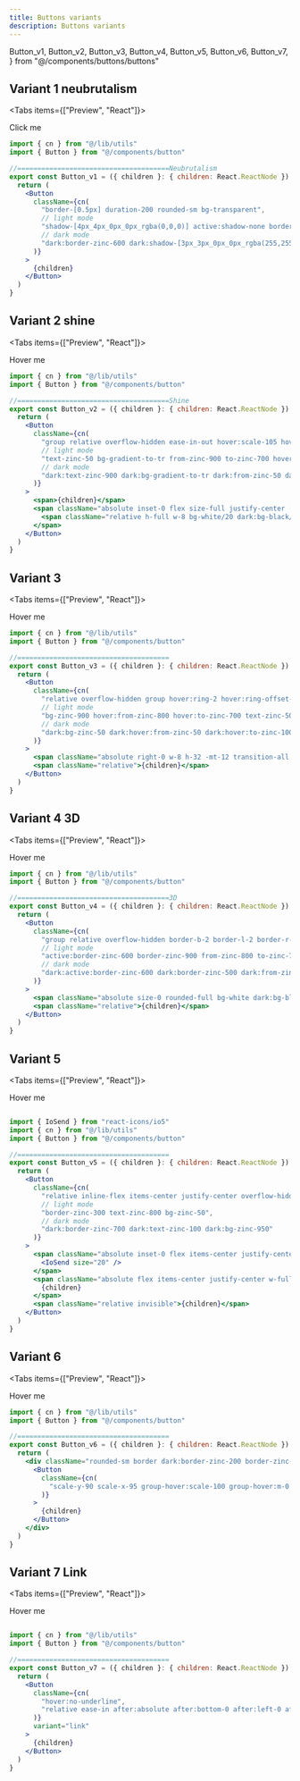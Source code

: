 ```yaml
---
title: Buttons variants
description: Buttons variants
---
```


  Button_v1,
  Button_v2,
  Button_v3,
  Button_v4,
  Button_v5,
  Button_v6,
  Button_v7,
} from "@/components/buttons/buttons"


## Variant 1 neubrutalism

<Tabs items={["Preview", "React"]}>
  <Tab value="Preview">
  <div className="flex-row-center pt-4">
    <Button_v1>Click me </Button_v1>
  </div>
  </Tab>
  <Tab value="React">

```jsx title="Example.tsx"
import { cn } from "@/lib/utils"
import { Button } from "@/components/button"

//======================================Neubrutalism
export const Button_v1 = ({ children }: { children: React.ReactNode }) => {
  return (
    <Button
      className={cn(
        "border-[0.5px] duration-200 rounded-sm bg-transparent",
        // light mode
        "shadow-[4px_4px_0px_0px_rgba(0,0,0)] active:shadow-none border-zinc-800 hover:bg-zinc-50 text-zinc-800",
        // dark mode
        "dark:border-zinc-600 dark:shadow-[3px_3px_0px_0px_rgba(255,255,255,0.7)] active:dark:shadow-none dark:text-zinc-50 dark:bg-zinc-950"
      )}
    >
      {children}
    </Button>
  )
}
```

</Tab>
</Tabs>

## Variant 2 shine

<Tabs items={["Preview", "React"]}>
  <Tab value="Preview">
  <div className="flex-row-center pt-4">
    <Button_v2>Hover me </Button_v2>
  </div>
  </Tab>
  <Tab value="React">

```jsx title="Example.tsx"
import { cn } from "@/lib/utils"
import { Button } from "@/components/button"

//======================================Shine
export const Button_v2 = ({ children }: { children: React.ReactNode }) => {
  return (
    <Button
      className={cn(
        "group relative overflow-hidden ease-in-out hover:scale-105 hover:shadow-lg",
        // light mode
        "text-zinc-50 bg-gradient-to-tr from-zinc-900 to-zinc-700 hover:shadow-zinc-500/30",
        // dark mode
        "dark:text-zinc-900 dark:bg-gradient-to-tr dark:from-zinc-50 dark:to-zinc-100 dark:hover:shadow-zinc-700/30"
      )}
    >
      <span>{children}</span>
      <span className="absolute inset-0 flex size-full justify-center [transform:skew(-14deg)_translateX(-100%)] group-hover:duration-1000 group-hover:[transform:skew(-14deg)_translateX(100%)]">
        <span className="relative h-full w-8 bg-white/20 dark:bg-black/10" />
      </span>
    </Button>
  )
}
```

</Tab>
</Tabs>

## Variant 3

<Tabs items={["Preview", "React"]}>
  <Tab value="Preview">
  <div className="flex-row-center pt-4">
    <Button_v3>Hover me </Button_v3>
  </div>
  </Tab>
  <Tab value="React">

```jsx title="Example.tsx"
import { cn } from "@/lib/utils"
import { Button } from "@/components/button"

//======================================
export const Button_v3 = ({ children }: { children: React.ReactNode }) => {
  return (
    <Button
      className={cn(
        "relative overflow-hidden group hover:ring-2 hover:ring-offset-2 ease-out hover:bg-gradient-to-r",
        // light mode
        "bg-zinc-900 hover:from-zinc-800 hover:to-zinc-700 text-zinc-50 hover:ring-zinc-900",
        // dark mode
        "dark:bg-zinc-50 dark:hover:from-zinc-50 dark:hover:to-zinc-100 dark:text-zinc-800 dark:hover:ring-white dark:ring-offset-black"
      )}
    >
      <span className="absolute right-0 w-8 h-32 -mt-12 transition-all duration-1000 transform translate-x-12 bg-white dark:bg-zinc-900 opacity-10 rotate-12 group-hover:-translate-x-40 ease"></span>
      <span className="relative">{children}</span>
    </Button>
  )
}
```

</Tab>
</Tabs>

## Variant 4 3D

<Tabs items={["Preview", "React"]}>
  <Tab value="Preview">
  <div className="flex-row-center pt-4">
    <Button_v4>Hover me </Button_v4>
  </div>
  </Tab>
  <Tab value="React">

```jsx title="Example.tsx"
import { cn } from "@/lib/utils"
import { Button } from "@/components/button"

//======================================3D
export const Button_v4 = ({ children }: { children: React.ReactNode }) => {
  return (
    <Button
      className={cn(
        "group relative overflow-hidden border-b-2 border-l-2 border-r-2 bg-gradient-to-tr shadow-lg duration-100 ease-in-out active:translate-y-0.5 active:shadow-none active:scale-100",
        // light mode
        "active:border-zinc-600 border-zinc-900 from-zinc-800 to-zinc-700 text-white",
        // dark mode
        "dark:active:border-zinc-600 dark:border-zinc-500 dark:from-zinc-50 dark:to-zinc-100 dark:text-zinc-800"
      )}
    >
      <span className="absolute size-0 rounded-full bg-white dark:bg-black opacity-10 transition-all duration-300 ease-out group-hover:h-32 group-hover:w-32"></span>
      <span className="relative">{children}</span>
    </Button>
  )
}
```

</Tab>
</Tabs>

## Variant 5

<Tabs items={["Preview", "React"]}>
  <Tab value="Preview">
  <div className="flex-row-center pt-4">
    <Button_v5>Hover me </Button_v5>
  </div>
  </Tab>
  <Tab value="React">

```jsx title="Example.tsx"

import { IoSend } from "react-icons/io5"
import { cn } from "@/lib/utils"
import { Button } from "@/components/button"

//======================================
export const Button_v5 = ({ children }: { children: React.ReactNode }) => {
  return (
    <Button
      className={cn(
        "relative inline-flex items-center justify-center overflow-hidden font-medium transition duration-300 ease-out border shadow group",
        // light mode
        "border-zinc-300 text-zinc-800 bg-zinc-50",
        // dark mode
        "dark:border-zinc-700 dark:text-zinc-100 dark:bg-zinc-950"
      )}
    >
      <span className="absolute inset-0 flex items-center justify-center w-full h-full duration-500 -translate-x-full group-hover:translate-x-0 ease-out bg-zinc-800 dark:bg-zinc-100 text-zinc-100 dark:text-zinc-800">
        <IoSend size="20" />
      </span>
      <span className="absolute flex items-center justify-center w-full h-full transition-all duration-300 transform group-hover:translate-x-full ease">
        {children}
      </span>
      <span className="relative invisible">{children}</span>
    </Button>
  )
}
```

</Tab>
</Tabs>

## Variant 6

<Tabs items={["Preview", "React"]}>
  <Tab value="Preview">
  <div className="flex-row-center pt-4">
    <Button_v6>Hover me </Button_v6>
  </div>
  </Tab>
  <Tab value="React">

```jsx title="Example.tsx"
import { cn } from "@/lib/utils"
import { Button } from "@/components/button"

//======================================
export const Button_v6 = ({ children }: { children: React.ReactNode }) => {
  return (
    <div className="rounded-sm border dark:border-zinc-200 border-zinc-600 group">
      <Button
        className={cn(
          "scale-y-90 scale-x-95 group-hover:scale-100 group-hover:m-0 duration-300 font-semibold rounded-sm transition dark:bg-zinc-50 bg-zinc-950 text-zinc-100 dark:text-zinc-800"
        )}
      >
        {children}
      </Button>
    </div>
  )
}
```

</Tab>
</Tabs>

## Variant 7 Link

<Tabs items={["Preview", "React"]}>
  <Tab value="Preview">
  <div className="flex-row-center pt-4">
    <Button_v7>Hover me </Button_v7>
  </div>
  </Tab>
  <Tab value="React">

```jsx title="Example.tsx"

import { cn } from "@/lib/utils"
import { Button } from "@/components/button"

//======================================
export const Button_v7 = ({ children }: { children: React.ReactNode }) => {
  return (
    <Button
      className={cn(
        "hover:no-underline",
        "relative ease-in after:absolute after:bottom-0 after:left-0 after:h-0.5 after:w-full after:translate-y-[3px] after:rounded-full after:dark:bg-zinc-50 after:bg-zinc-800 after:opacity-0 after:duration-300 after:content-[''] hover:after:-translate-y-1 hover:after:opacity-100 px-[1px] pb-0"
      )}
      variant="link"
    >
      {children}
    </Button>
  )
}
```

</Tab>
</Tabs>

